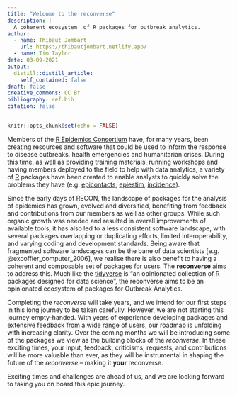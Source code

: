 ```yaml
---
title: "Welcome to the reconverse"
description: |
  A coherent ecosystem  of R packages for outbreak analytics.
author:
  - name: Thibaut Jombart
    url: https://thibautjombart.netlify.app/
  - name: Tim Taylor
date: 03-09-2021
output:
  distill::distill_article:
    self_contained: false
draft: false
creative_commons: CC BY
bibliography: ref.bib
citation: false
---
```


```r
knitr::opts_chunk$set(echo = FALSE)
```

Members of the [R Epidemics Consortium](https://www.repidemicsconsortium.org/)
have, for many years, been creating resources and software that could be used
to inform the response to disease outbreaks, health emergencies and
humanitarian crises. During this time, as well as providing training materials,
running workshops and having members deployed to the field to help with data
analytics, a variety of [R](https://www.r-project.org/) packages have been
created to enable analysts to quickly solve the problems they have (e.g.
[epicontacts](https://www.repidemicsconsortium.org/epicontacts/),
[epiestim](https://github.com/mrc-ide/EpiEstim),
[incidence](https://www.repidemicsconsortium.org/incidence/)).

Since the early days of RECON,  the landscape of packages for the analysis of
epidemics has grown, evolved and diversified, benefiting from feedback and
contributions from our members as well as other groups. While such organic
growth was needed and resulted in overall improvements of available tools, it
has also led to a less consistent software landscape, with several packages
overlapping or duplicating efforts, limited interoperability, and varying coding
and development standards.  Being aware that fragmented software landscapes can
be the bane of data scientists [e.g. @excoffier_computer_2006],  we
realise there is also benefit to having a coherent and composable set of
packages for users. The **reconverse** aims to address this. Much like the
[tidyverse](https://www.tidyverse.org/) is "an opinionated collection of R
packages designed for data science", the reconverse aims to be an opinionated
ecosystem of packages for Outbreak Analytics.

Completing the *reconverse* will take years, and we intend for our first steps
in this long journey to be taken carefully. However, we are not starting this
journey empty-handed. With years of experience developing packages and extensive
feedback from a wide range of users, our roadmap is unfolding with increasing
clarity. Over the coming months we will be introducing some of the packages we
view as the building blocks of the *reconverse*. In these exciting times, your
input, feedback, criticisms, requests, and contributions will be more valuable
than ever, as they will be instrumental in shaping the future of the
*reconverse* -- making it **your** reconverse.

Exciting times and challenges are ahead of us, and we are looking forward to
taking you on board this epic journey. 
